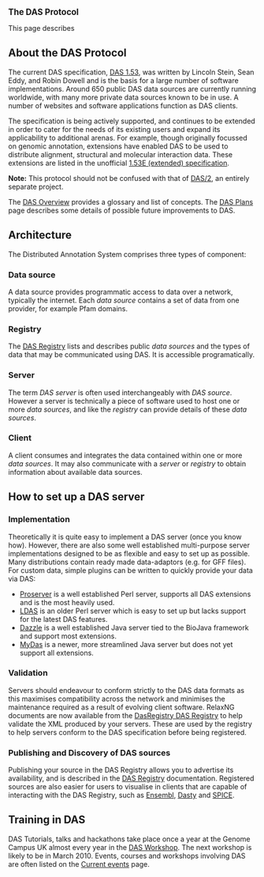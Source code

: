 
<big>'''The DAS Protocol'''</big>

This page describes 

== About the DAS Protocol ==

The current DAS specification, [http://www.biodas.org/documents/spec.html DAS 1.53], was written by Lincoln Stein, Sean Eddy, and Robin Dowell and is the basis for a large number of software implementations. Around 650 public DAS data sources are currently running worldwide, with many more private data sources known to be in use. A number of  websites and software applications function as DAS clients.

The specification is being actively supported, and continues to be extended in order to cater for the needs of its existing users and expand its applicability to additional arenas. For example, though originally focussed on genomic annotation, extensions have enabled DAS to be used to distribute alignment, structural and molecular interaction data. These extensions are listed in the unofficial [http://www.dasregistry.org/spec_1.53E.jsp 1.53E (extended) specification].

<b>Note:</b> This protocol should not be confused with that of [[DAS/2]], an entirely separate project.

The [[DAS/1/Overview|DAS Overview]] provides a glossary and list of concepts. The [[DAS Plans]] page describes some details of possible future improvements to DAS.

== Architecture ==

The Distributed Annotation System comprises three types of component:

=== Data source ===

A data source provides programmatic access to data over a network, typically the internet. Each <i>data source</i> contains a set of data from one provider, for example Pfam domains.

=== Registry ===

The [[DasRegistry| DAS Registry]] lists and describes public <i>data sources</i> and the types of data that may be communicated using DAS. It is accessible programatically.

=== Server ===

The term <i>DAS server</i> is often used interchangeably with <i>DAS source</i>. However a server is technically a piece of software used to host one or more <i>data sources</i>, and like the <i>registry</i> can provide details of these <i>data sources</i>.

=== Client ===

A client consumes and integrates the data contained within one or more <i>data sources</i>. It may also communicate with a <i>server</i> or <i>registry</i> to obtain information about available data sources.

== How to set up a DAS server ==

=== Implementation ===

Theoretically it is quite easy to implement a DAS server (once you know how). However, there are also some well established multi-purpose server implementations designed to be as flexible and easy to set up as possible. Many distributions contain ready made data-adaptors (e.g. for GFF files). For custom data, simple plugins can be written to quickly provide your data via DAS:

* [http://www.sanger.ac.uk/proserver/ Proserver] is a well established Perl server, supports all DAS extensions and is the most heavily used.
* [http://biodas.org/servers/LDAS.html LDAS] is an older Perl server which is easy to set up but lacks support for the latest DAS features.
* [http://www.biojava.org/wiki/Dazzle Dazzle] is a well established Java server tied to the BioJava framework and support most extensions.
* [http://code.google.com/p/mydas/ MyDas] is a newer, more streamlined Java server but does not yet support all extensions.

=== Validation ===

Servers should endeavour to conform strictly to the DAS data formats as this maximises compatibility across the network and minimises the maintenance required as a result of evolving client software. RelaxNG documents are now available from the [[DasRegistry DAS Registry]] to help validate the XML produced by your servers. These are used by the registry to help servers conform to the DAS specification before being registered.

=== Publishing and Discovery of DAS sources ===

Publishing your source in the DAS Registry allows you to advertise its availability, and is described in the [[DasRegistry|DAS Registry]] documentation. Registered sources are also easier for users to visualise in clients that are capable of interacting with the DAS Registry, such as [http://www.ensembl.org/ Ensembl], [http://www.ebi.ac.uk Dasty] and [http://www.efamily.org.uk/software/dasclients/spice/ SPICE].

== Training in DAS ==

DAS Tutorials, talks and hackathons take place once a year at the Genome Campus UK almost every year in the [http://www.sanger.ac.uk/Software/analysis/das/DASWorkshopHistory.shtml DAS Workshop]. The next workshop is likely to be in March 2010. Events, courses and workshops involving DAS are often listed on the [[Current_events|Current events]] page.